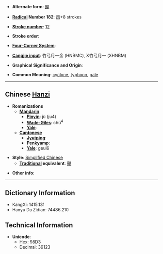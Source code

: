 * '''Alternate form''': [[颶]]

* '''[[Wiktionary:Chinese radical index| Radical]] Number 182''': [[Wiktionary:Chinese radical index 风|风]]+8 strokes

* '''[[Wiktionary:Chinese total strokes index|Stroke number]]''': [[Wiktionary:Chinese total strokes index 12|12]]

* '''Stroke order''': 

* '''[[Wiktionary:Chinese four corner index|Four-Corner System]]''': 

* '''[[Wiktionary:Chinese Cangjie index|Cangjie input]]''': 竹弓月一金 (HNBMC), X竹弓月一 (XHNBM)

* '''Graphical Significance and Origin''': 

* '''Common Meaning''': [[cyclone]], [[typhoon]], [[gale]]

----

== Chinese [[Hanzi]] ==

* '''Romanizations'''
** '''[[Mandarin]]'''
*** '''[[Pinyin]]''': jù (ju4)
*** '''[[Wade-Giles]]''': chü<sup>4</sup>
*** '''[[Yale]]''': 
** '''[[Cantonese]]'''
*** '''[[Jyutping]]''':
*** '''[[Penkyamp]]''': 
*** '''[[Yale]]''': geui6

* '''Style''': [[Simplified Chinese]] 
** '''[[Traditional Chinese|Traditional]] equivalent''': [[颶]]

* '''Other info''': 

----

== Dictionary Information ==

* KangXi: 1415.131
* Hanyu Da Zidian: 74486.210

== Technical Information ==

* '''Unicode''':
** Hex: 98D3
** Decimal: 39123